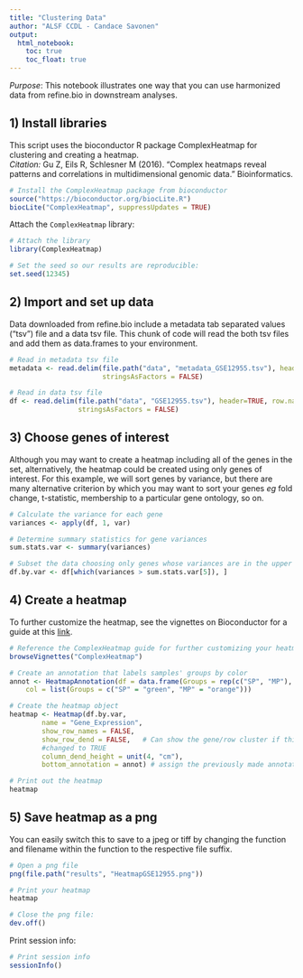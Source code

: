 ```yaml
---
title: "Clustering Data"
author: "ALSF CCDL - Candace Savonen"
output:   
  html_notebook: 
    toc: true
    toc_float: true
---
```


*Purpose*: This notebook illustrates one way that you can use harmonized data 
from refine.bio in downstream analyses.

## 1) Install libraries
This script uses the bioconductor R package ComplexHeatmap for clustering and 
creating a heatmap.
<br/> <i> Citation:</i> Gu Z, Eils R, Schlesner M (2016). “Complex heatmaps 
reveal patterns and correlations in multidimensional genomic data.” Bioinformatics.

```r
# Install the ComplexHeatmap package from bioconductor
source("https://bioconductor.org/biocLite.R")
biocLite("ComplexHeatmap", suppressUpdates = TRUE)
```

Attach the `ComplexHeatmap` library:

```r
# Attach the library
library(ComplexHeatmap)

# Set the seed so our results are reproducible:
set.seed(12345)
```

## 2) Import and set up data
Data downloaded from refine.bio include a metadata tab separated values ("tsv")
file and a data tsv file. This chunk of code will read the both tsv files and 
add them as data.frames to your environment.

```r
# Read in metadata tsv file
metadata <- read.delim(file.path("data", "metadata_GSE12955.tsv"), header=TRUE, 
                       stringsAsFactors = FALSE)

# Read in data tsv file
df <- read.delim(file.path("data", "GSE12955.tsv"), header=TRUE, row.names= 1, 
                 stringsAsFactors = FALSE)
```

## 3) Choose genes of interest
Although you may want to create a heatmap including all of the genes in the set,
alternatively, the heatmap could be created using only genes of interest. 
For this example, we will sort genes by variance, but there are many alternative
criterion by which you may want to sort your genes <i>eg</i> fold change,
t-statistic, membership to a particular gene ontology, so on. 

```r
# Calculate the variance for each gene
variances <- apply(df, 1, var)

# Determine summary statistics for gene variances
sum.stats.var <- summary(variances)

# Subset the data choosing only genes whose variances are in the upper quartile
df.by.var <- df[which(variances > sum.stats.var[5]), ]
```

## 4) Create a heatmap
To further customize the heatmap, see the vignettes on Bioconductor for a guide 
at this [link](https://bioconductor.org/packages/devel/bioc/vignettes/ComplexHeatmap/inst/doc/s1.introduction.html).

```r
# Reference the ComplexHeatmap guide for further customizing your heatmap
browseVignettes("ComplexHeatmap")

# Create an annotation that labels samples' groups by color
annot <- HeatmapAnnotation(df = data.frame(Groups = rep(c("SP", "MP"), each = 2)),
    col = list(Groups = c("SP" = "green", "MP" = "orange")))

# Create the heatmap object
heatmap <- Heatmap(df.by.var, 
        name = "Gene_Expression",
        show_row_names = FALSE,
        show_row_dend = FALSE,   # Can show the gene/row cluster if this is 
        #changed to TRUE
        column_dend_height = unit(4, "cm"),
        bottom_annotation = annot) # assign the previously made annotation object

# Print out the heatmap
heatmap
```

## 5) Save heatmap as a png
You can easily switch this to save to a jpeg or tiff by changing the function 
and filename within the function to the respective file suffix.

```r
# Open a png file
png(file.path("results", "HeatmapGSE12955.png"))

# Print your heatmap
heatmap

# Close the png file:
dev.off()
```

Print session info:

```r
# Print session info 
sessionInfo()
```
